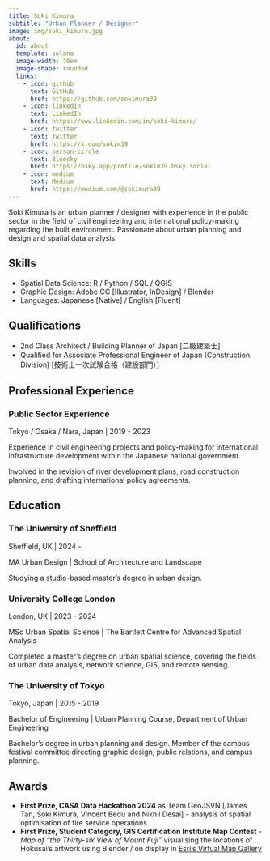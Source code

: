 ```yaml
---
title: Soki Kimura
subtitle: "Urban Planner / Designer"
image: img/soki_kimura.jpg
about:
  id: about
  template: solana
  image-width: 10em
  image-shape: rounded
  links:
    - icon: github
      text: GitHub
      href: https://github.com/sokimura39
    - icon: linkedin
      text: LinkedIn
      href: https://www.linkedin.com/in/soki-kimura/
    - icon: twitter
      text: Twitter
      href: https://x.com/sokim39
    - icon: person-circle
      text: Bluesky
      href: https://bsky.app/profile/sokim39.bsky.social
    - icon: medium
      text: Medium
      href: https://medium.com/@sokimura39
---
```


:::{#about}

Soki Kimura is an urban planner / designer with experience in the public sector in the field of civil engineering and international policy-making regarding the built environment. Passionate about urban planning and design and spatial data analysis.
:::

## Skills

- Spatial Data Science: R / Python / SQL / QGIS
- Graphic Design: Adobe CC [Illustrator, InDesign] / Blender
- Languages: Japanese [Native] / English [Fluent]

## Qualifications

- 2nd Class Architect / Building Planner of Japan [二級建築士]
- Qualified for Associate Professional Engineer of Japan (Construction Division) [技術士一次試験合格（建設部門）]

## Professional Experience

### Public Sector Experience

Tokyo / Osaka / Nara, Japan | 2019 - 2023

Experience in civil engineering projects and policy-making for international infrastructure development within the Japanese national government.

Involved in the revision of river development plans, road construction planning, and drafting international policy agreements. 

## Education

### The University of Sheffield

Sheffield, UK | 2024 - 

MA Urban Design | School of Architecture and Landscape

Studying a studio-based master's degree in urban design.

### University College London

London, UK | 2023 - 2024

MSc Urban Spatial Science | The Bartlett Centre for Advanced Spatial Analysis

Completed a master's degree on urban spatial science, covering the fields of urban data analysis, network science, GIS, and remote sensing.

### The University of Tokyo

Tokyo, Japan | 2015 - 2019

Bachelor of Engineering | Urban Planning Course, Department of Urban Engineering

Bachelor's degree in urban planning and design. Member of the campus festival committee directing graphic design, public relations, and campus planning.

## Awards

- **First Prize, CASA Data Hackathon 2024** as Team GeoJSVN \[James Tan, Soki Kimura, Vincent Bedu and Nikhil Desai\] - analysis of spatial optimisation of fire service operations
- **First Prize, Student Category, GIS Certification Institute Map Contest** - *Map of "the Thirty-six View of Mount Fuji"* visualising the locations of Hokusai's artwork using Blender / on display in [Esri's Virtual Map Gallery](https://www.esri.com/en-us/about/events/uc/agenda/virtual-map-gallery#/submission-detail/35121)